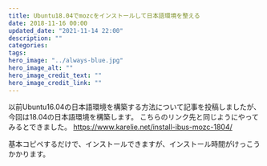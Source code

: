 ```yaml
---
title: Ubuntu18.04でmozcをインストールして日本語環境を整える
date: 2018-11-16 00:00
updated_date: "2021-11-14 22:00"
description: ""
categories:
tags:
hero_image: "../always-blue.jpg"
hero_image_alt: ""
hero_image_credit_text: ""
hero_image_credit_link: ""
---
```


以前Ubuntu16.04の日本語環境を構築する方法について記事を投稿しましたが、今回は18.04の日本語環境を構築します。
こちらのリンク先と同じようにやってみるとできました。
https://www.karelie.net/install-ibus-mozc-1804/

基本コピペするだけで、インストールできますが、インストール時間がけっこうかかります。

